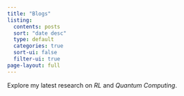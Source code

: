 ```yaml
---
title: "Blogs"
listing:
  contents: posts
  sort: "date desc"
  type: default
  categories: true
  sort-ui: false
  filter-ui: true
page-layout: full
---
```


Explore my latest research on *RL* and *Quantum Computing*.